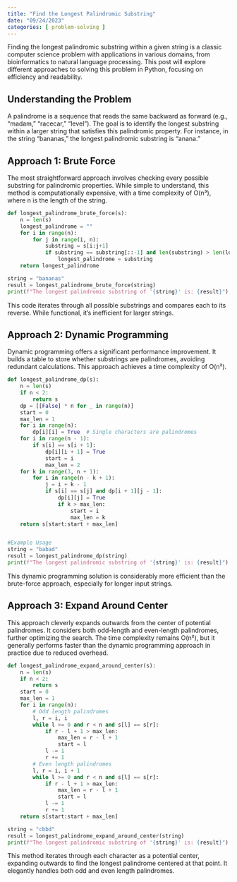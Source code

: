 ```yaml
---
title: "Find the Longest Palindromic Substring"
date: "09/24/2023"
categories: [ problem-solving ]
---
```



Finding the longest palindromic substring within a given string is a classic computer science problem with applications in various domains, from bioinformatics to natural language processing.  This post will explore different approaches to solving this problem in Python, focusing on efficiency and readability.

## Understanding the Problem

A palindrome is a sequence that reads the same backward as forward (e.g., "madam," "racecar," "level").  The goal is to identify the longest substring within a larger string that satisfies this palindromic property.  For instance, in the string "bananas," the longest palindromic substring is "anana."

## Approach 1: Brute Force

The most straightforward approach involves checking every possible substring for palindromic properties.  While simple to understand, this method is computationally expensive, with a time complexity of O(n³), where n is the length of the string.

```python
def longest_palindrome_brute_force(s):
    n = len(s)
    longest_palindrome = ""
    for i in range(n):
        for j in range(i, n):
            substring = s[i:j+1]
            if substring == substring[::-1] and len(substring) > len(longest_palindrome):
                longest_palindrome = substring
    return longest_palindrome

string = "bananas"
result = longest_palindrome_brute_force(string)
print(f"The longest palindromic substring of '{string}' is: {result}") #Output: anana
```

This code iterates through all possible substrings and compares each to its reverse. While functional, it's inefficient for larger strings.

## Approach 2: Dynamic Programming

Dynamic programming offers a significant performance improvement.  It builds a table to store whether substrings are palindromes, avoiding redundant calculations.  This approach achieves a time complexity of O(n²).


```python
def longest_palindrome_dp(s):
    n = len(s)
    if n < 2:
        return s
    dp = [[False] * n for _ in range(n)]
    start = 0
    max_len = 1
    for i in range(n):
        dp[i][i] = True  # Single characters are palindromes
    for i in range(n - 1):
        if s[i] == s[i + 1]:
            dp[i][i + 1] = True
            start = i
            max_len = 2
    for k in range(3, n + 1):
        for i in range(n - k + 1):
            j = i + k - 1
            if s[i] == s[j] and dp[i + 1][j - 1]:
                dp[i][j] = True
                if k > max_len:
                    start = i
                    max_len = k
    return s[start:start + max_len]


#Example Usage
string = "babad"
result = longest_palindrome_dp(string)
print(f"The longest palindromic substring of '{string}' is: {result}") # Output: bab or aba (both are correct)

```

This dynamic programming solution is considerably more efficient than the brute-force approach, especially for longer input strings.


## Approach 3: Expand Around Center

This approach cleverly expands outwards from the center of potential palindromes. It considers both odd-length and even-length palindromes, further optimizing the search.  The time complexity remains O(n²), but it generally performs faster than the dynamic programming approach in practice due to reduced overhead.

```python
def longest_palindrome_expand_around_center(s):
    n = len(s)
    if n < 2:
        return s
    start = 0
    max_len = 1
    for i in range(n):
        # Odd length palindromes
        l, r = i, i
        while l >= 0 and r < n and s[l] == s[r]:
            if r - l + 1 > max_len:
                max_len = r - l + 1
                start = l
            l -= 1
            r += 1
        # Even length palindromes
        l, r = i, i + 1
        while l >= 0 and r < n and s[l] == s[r]:
            if r - l + 1 > max_len:
                max_len = r - l + 1
                start = l
            l -= 1
            r += 1
    return s[start:start + max_len]

string = "cbbd"
result = longest_palindrome_expand_around_center(string)
print(f"The longest palindromic substring of '{string}' is: {result}") # Output: bb
```

This method iterates through each character as a potential center, expanding outwards to find the longest palindrome centered at that point.  It elegantly handles both odd and even length palindromes.

